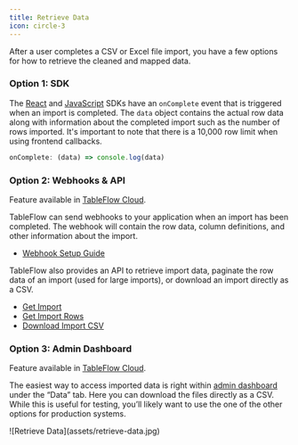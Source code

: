 ```yaml
---
title: Retrieve Data
icon: circle-3
---
```


After a user completes a CSV or Excel file import, you have a few options for how to retrieve the cleaned and mapped data.

### Option 1: SDK
The [React](/sdk/react) and [JavaScript](/sdk/javascript) SDKs have an `onComplete` event that is triggered when an import is completed. The `data` object contains the actual row data along with information about the completed import such as the number of rows imported. It's important to note that there is a 10,000 row limit when using frontend callbacks.

```javascript
onComplete: (data) => console.log(data)
```

### Option 2: Webhooks & API

<Info>Feature available in <a href="https://tableflow.com/pricing" target="_blank">TableFlow Cloud</a>.</Info>

TableFlow can send webhooks to your application when an import has been completed. The webhook will contain the row data, column definitions, and other information about the import.

- [Webhook Setup Guide](/webhooks)

TableFlow also provides an API to retrieve import data, paginate the row data of an import (used for large imports), or download an import directly as a CSV.

- [Get Import](/api-reference/get-import)
- [Get Import Rows](/api-reference/get-import-rows)
- [Download Import CSV](/api-reference/download-import)


### Option 3: Admin Dashboard

<Info>Feature available in <a href="https://tableflow.com/pricing" target="_blank">TableFlow Cloud</a>.</Info>

The easiest way to access imported data is right within [admin dashboard](app.tableflow.com) under the “Data” tab. Here you can download the files directly as a CSV. While this is useful for testing, you’ll likely want to use the one of the other options for production systems.

<Frame>
  ![Retrieve Data](assets/retrieve-data.jpg)
</Frame>

